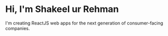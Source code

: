 # Hi, I'm Shakeel ur Rehman

I'm creating ReactJS web apps for the next generation of consumer-facing companies.
